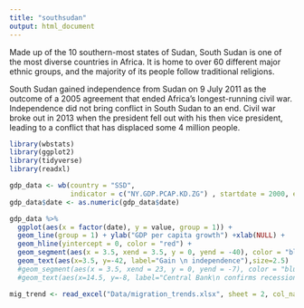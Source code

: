 ```yaml
---
title: "southsudan"
output: html_document
---
```


Made up of the 10 southern-most states of Sudan, South Sudan is one of the most diverse countries in Africa. It is home to over 60 different major ethnic groups, and the majority of its people follow traditional religions.

South Sudan gained independence from Sudan on 9 July 2011 as the outcome of a 2005 agreement that ended Africa's longest-running civil war. Independence did not bring conflict in South Sudan to an end. Civil war broke out in 2013 when the president fell out with his then vice president, leading to a conflict that has displaced some 4 million people.

```r
library(wbstats)
library(ggplot2)
library(tidyverse)
library(readxl)
```

```r
gdp_data <- wb(country = "SSD",
               indicator = c("NY.GDP.PCAP.KD.ZG") , startdate = 2000, enddate = 2017)
gdp_data$date <- as.numeric(gdp_data$date)
```

```r
gdp_data %>%
  ggplot(aes(x = factor(date), y = value, group = 1)) + 
  geom_line(group = 1) + ylab("GDP per capita growth") +xlab(NULL) +
  geom_hline(yintercept = 0, color = "red") +
  geom_segment(aes(x = 3.5, xend = 3.5, y = 0, yend = -40), color = "blue", size = 0.2) +
  geom_text(aes(x=3.5, y=-42, label="Gain \n independence"),size=2.5)
  #geom_segment(aes(x = 3.5, xend = 23, y = 0, yend = -7), color = "blue", size = 0.2) +
  #geom_text(aes(x=14.5, y=-8, label="Central Bank\n confirms recession"),size=2.5)
```

```r
mig_trend <- read_excel("Data/migration_trends.xlsx", sheet = 2, col_names = TRUE)
```


```r

```